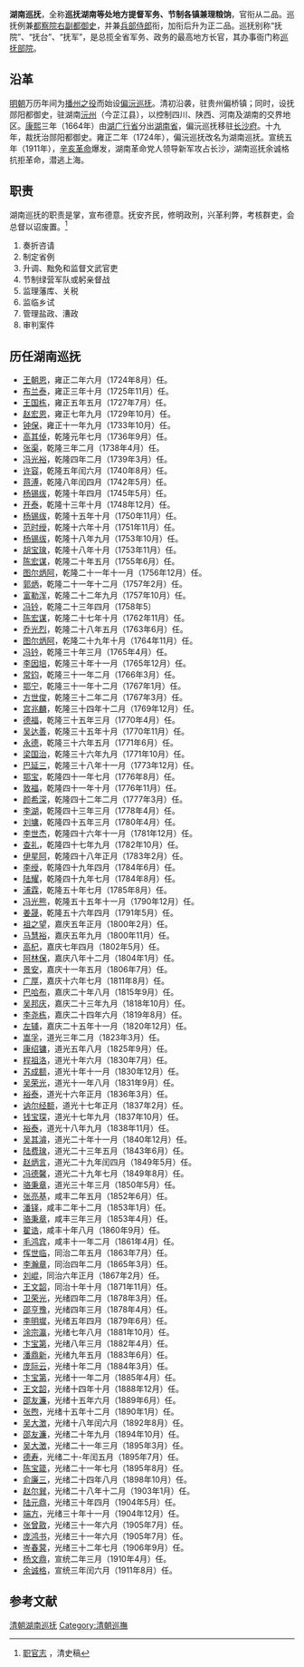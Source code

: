 '''湖南巡抚'''，全称'''巡抚湖南等处地方提督军务、节制各镇兼理粮饷'''，官衔从二品。巡抚例兼[[都察院|都察院]][[右副都御史|右副都御史]]，并兼[[兵部侍郎|兵部侍郎]]衔，加衔后升为正二品。巡抚别称“抚院”、“抚台”、“抚军”，是总揽全省军务、政务的最高地方长官，其办事衙门称[[湖南巡抚部院|巡抚部院]]。

==沿革==
[[明朝|明朝]]万历年间为[[播州之役|播州之役]]而始设[[偏沅巡抚|偏沅巡抚]]。清初沿袭，驻贵州偏桥镇；同时，设抚郧阳都御史，驻湖南[[沅州|沅州]]（今芷江县），以控制四川、陕西、河南及湖南的交界地区。[[康熙|康熙]]三年（1664年）由[[湖广行省|湖广行省]]分出[[湖南省_(清)|湖南省]]，偏沅巡抚移驻[[长沙府|长沙府]]。十九年，裁抚治郧阳都御史。雍正二年（1724年），偏沅巡抚改名为湖南巡抚。宣统五年（1911年），[[辛亥革命|辛亥革命]]爆发，湖南革命党人领导新军攻占长沙，湖南巡抚余诚格抗拒革命，潜逃上海。

==职责==
湖南巡抚的职责是掌，宣布德意。抚安齐民，修明政刑，兴革利弊，考核群吏，会总督以诏废置。<ref>[http://guoxue.baidu.com/page/c7e5cab7b8e5/115.html 职官志] {{webarchive|url=https://web.archive.org/web/20060420152951/http://guoxue.baidu.com/page/c7e5cab7b8e5/115.html |date=2006-04-20 }}，清史稿</ref>
#奏折咨请
#制定省例
#升调、黜免和监督文武官吏
#节制绿营军队或躬亲督战
#监理藩库、关税
#监临乡试
#管理盐政、漕政
#审判案件

==历任湖南巡抚==
*[[王朝恩|王朝恩]]，雍正二年六月（1724年8月）任。
*[[布兰泰|布兰泰]]，雍正三年十月（1725年11月）任。
*[[王国栋|王国栋]]，雍正五年五月（1727年7月）任。
*[[赵宏恩|赵宏恩]]，雍正七年九月（1729年10月）任。
*[[钟保|钟保]]，雍正十一年九月（1733年10月）任。
*[[高其倬|高其倬]]，乾隆元年七月（1736年9月）任。
*[[张渠|张渠]]，乾隆三年二月（1738年4月）任。
*[[冯光裕|冯光裕]]，乾隆四年二月（1739年3月）任。
*[[许容|许容]]，乾隆五年闰六月（1740年8月）任。
*[[蒋溥|蒋溥]]，乾隆八年闰四月（1742年5月）任。
*[[杨锡绂|杨锡绂]]，乾隆十年四月（1745年5月）任。
*[[开泰_(乌雅氏)|开泰]]，乾隆十三年十月（1748年12月）任。
*[[杨锡绂|杨锡绂]]，乾隆十五年十月（1750年11月）任。
*[[范时绶|范时绶]]，乾隆十六年十月（1751年11月）任。
*[[杨锡绂|杨锡绂]]，乾隆十八年九月（1753年10月）任。
*[[胡宝瑔|胡宝瑔]]，乾隆十八年十月（1753年11月）任。
*[[陈宏谋|陈宏谋]]，乾隆二十年五月（1755年6月）任。
*[[图尔炳阿|图尔炳阿]]，乾隆二十一年十一月（1756年12月）任。
*[[郭炳|郭炳]]，乾隆二十一年十二月（1757年2月）任。
*[[富勒浑|富勒浑]]，乾隆二十二年九月（1757年10月）任。
*[[冯钤|冯钤]]，乾隆二十三年四月（1758年5〕
*[[陈宏谋|陈宏谋]]，乾隆二十七年十月（1762年11月）任。
*[[乔光烈|乔光烈]]，乾隆二十八年五月（1763年6月）任。
*[[图尔炳阿|图尔炳阿]]，乾隆二十九年十月（1764年11月）任。
*[[冯钤|冯钤]]，乾隆三十年三月（1765年4月）任。
*[[李因培|李因培]]，乾隆三十年十一月（1765年12月）任。
*[[常钧|常钧]]，乾隆三十一年二月（1766年3月）任。
*[[鄂宁|鄂宁]]，乾隆三十一年十二月（1767年1月）任。
*[[方世俊|方世俊]]，乾隆三十二年二月（1767年3月）任。
*[[宫兆麟|宫兆麟]]，乾隆三十四年十二月（1769年12月）任。
*[[德福|德福]]，乾隆三十五年三月（1770年4月）任。
*[[吴达善|吴达善]]，乾隆三十五年十月（1770年11月）任。
*[[永德|永德]]，乾隆三十六年五月（1771年6月）任。
*[[梁国治|梁国治]]，乾隆三十六年九月（1771年10月）任。
*[[巴延三|巴延三]]，乾隆三十八年十一月（1773年12月）任。
*[[鄂宝|鄂宝]]，乾隆四十一年七月（1776年8月）任。
*[[敦福|敦福]]，乾隆四十一年十月（1776年11月）任。
*[[颜希深|颜希深]]，乾隆四十二年二月（1777年3月）任。
*[[李湖|李湖]]，乾隆四十三年三月（1778年4月）任。
*[[刘墉|刘墉]]，乾隆四十五年三月（1780年4月）任。
*[[李世杰|李世杰]]，乾隆四十六年十一月（1781年12月）任。
*[[查礼|查礼]]，乾隆四十七年九月（1782年10月）任。
*[[伊星阿|伊星阿]]，乾隆四十八年正月（1783年2月）任。
*[[李绶|李绶]]，乾隆四十九年四月（1784年6月）任。
*[[陆耀|陆耀]]，乾隆四十九年七月（1784年8月）任。
*[[浦霖|浦霖]]，乾隆五十年七月（1785年8月）任。
*[[冯光熊|冯光熊]]，乾隆五十五年十一月（1790年12月）任。
*[[姜晟|姜晟]]，乾隆五十六年四月（1791年5月）任。
*[[祖之望|祖之望]]，嘉庆五年正月（1800年2月）任。
*[[马慧裕|马慧裕]]，嘉庆五年九月（1800年11月）任。
*[[高杞|高杞]]，嘉庆七年四月（1802年5月）任。
*[[阿林保|阿林保]]，嘉庆八年十二月（1804年1月）任。
*[[景安|景安]]，嘉庆十一年五月（1806年7月）任。
*[[广厚|广厚]]，嘉庆十六年七月（1811年8月）任。
*[[巴哈布|巴哈布]]，嘉庆二十年八月（1815年9月）任。
*[[吴邦庆|吴邦庆]]，嘉庆二十三年九月（1818年10月）任。
*[[李尧栋|李尧栋]]，嘉庆二十四年六月（1819年8月）任。
*[[左辅|左辅]]，嘉庆二十五年十一月（1820年12月）任。
*[[嵩孚|嵩孚]]，道光三年二月（1823年3月）任。
*[[康绍镛|康绍镛]]，道光五年八月（1825年9月）任。
*[[程祖洛|程祖洛]]，道光十年六月（1830年7月）任。
*[[苏成额|苏成额]]，道光十年十一月（1830年12月）任。
*[[吴荣光|吴荣光]]，道光十一年八月（1831年9月）任。
*[[裕泰|裕泰]]，道光十六年正月（1836年3月）任。
*[[讷尔经额|讷尔经额]]，道光十七年正月（1837年2月）任。
*[[钱宝琛|钱宝琛]]，道光十七年九月（1837年10月）任。
*[[裕泰|裕泰]]，道光十八年九月（1838年11月）任。
*[[吴其濬|吴其濬]]，道光二十年十一月（1840年12月）任。
*[[陆费瑔|陆费瑔]]，道光二十三年五月（1843年6月）任。
*[[赵炳言|赵炳言]]，道光二十九年闰四月（1849年5月）任。
*[[冯德馨|冯德馨]]，道光二十九年七月（1849年8月）任。
*[[骆秉章|骆秉章]]，道光三十年三月（1850年5月）任。
*[[张亮基|张亮基]]，咸丰二年五月（1852年6月）任。
*[[潘铎|潘铎]]，咸丰二年十二月（1853年1月）任。
*[[骆秉章|骆秉章]]，咸丰三年三月（1853年4月）任。
*[[翟诰|翟诰]]，咸丰十年八月（1860年9月）任。
*[[毛鸿宾|毛鸿宾]]，咸丰十一年二月（1861年4月）任。
*[[恽世临|恽世临]]，同治二年五月（1863年7月）任。
*[[李瀚章|李瀚章]]，同治四年二月（1865年3月）任。
*[[刘崐|刘崐]]，同治六年正月（1867年2月）任。
*[[王文韶|王文韶]]，同治十年十月（1871年11月）任。
*[[卫荣光|卫荣光]]，光绪四年二月（1878年3月）任。
*[[邵亨豫|邵亨豫]]，光绪四年三月（1878年4月）任。
*[[李明墀|李明墀]]，光绪五年四月（1879年6月）任。
*[[涂宗瀛|涂宗瀛]]，光绪七年八月（1881年10月）任。
*[[卞宝第|卞宝第]]，光绪八年三月（1882年4月）任。
*[[潘鼎新|潘鼎新]]，光绪九年五月（1883年6月）任。
*[[庞际云|庞际云]]，光绪十年二月（1884年3月）任。
*[[卞宝第|卞宝第]]，光绪十一年二月（1885年4月）任。
*[[王文韶|王文韶]]，光绪十四年十月（1888年12月）任。
*[[邵友濂|邵友濂]]，光绪十五年六月（1889年6月）任。
*[[张煦|张煦]]，光绪十五年十二月（1890年1月）任。
*[[吴大澂|吴大澂]]，光绪十八年闰六月（1892年8月）任。
*[[邵友濂|邵友濂]]，光绪二十年九月（1894年10月）任。
*[[吴大澂|吴大澂]]，光绪二十一年三月（1895年3月）任。
*[[德壽_(清朝)|德寿]]，光绪二十-年闰五月（1895年7月）任。
*[[陈宝箴|陈宝箴]]，光绪二十一年七月（1895年8月）任。
*[[俞廉三|俞廉三]]，光绪二十四年八月（1898年10月）任。
*[[赵尔巽|赵尔巽]]，光绪二十八年十二月（1903年1月）任。
*[[陆元鼎|陆元鼎]]，光绪三十年四月（1904年5月）任。
*[[端方|端方]]，光绪三十年十一月（1904年12月）任。
*[[张曾敭|张曾敭]]，光绪三十一年六月（1905年7月）任。
*[[庞鸿书|庞鸿书]]，光绪三十一年六月（1905年7月）任。
*[[岑春蓂|岑春蓂]]，光绪三十二年七月（1906年9月）任。
*[[杨文鼎|杨文鼎]]，宣统二年三月（1910年4月）任。
*[[余诚格|余诚格]]，宣统三年闰六月（1911年8月）任。

==参考文献==

{{Reflist}}

{{清朝巡撫}}
[[Category:清朝湖南巡抚|]]
[[Category:清朝巡撫|Category:清朝巡撫]]